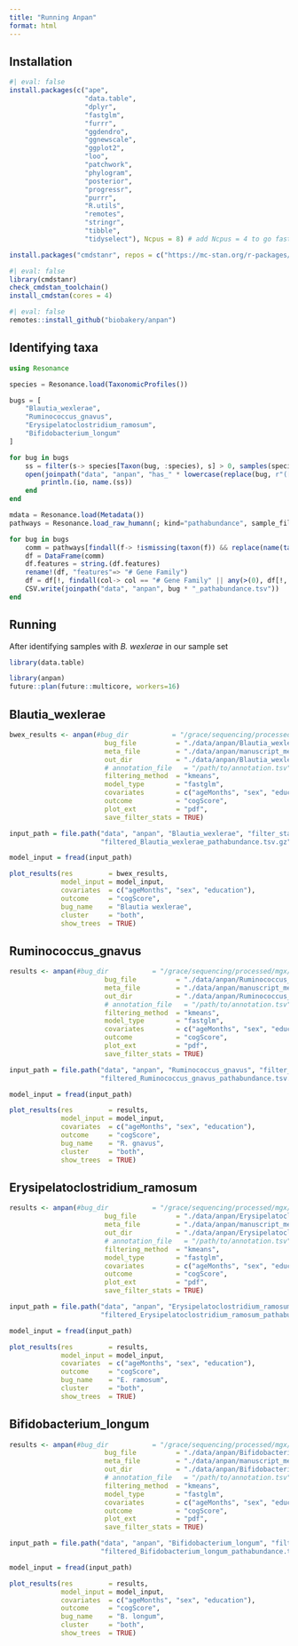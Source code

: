 ```yaml
---
title: "Running Anpan"
format: html
---
```


## Installation

```r
#| eval: false
install.packages(c("ape", 
                   "data.table",
                   "dplyr", 
                   "fastglm",
                   "furrr", 
                   "ggdendro",
                   "ggnewscale",
                   "ggplot2",
                   "loo",
                   "patchwork",
                   "phylogram",
                   "posterior",
                   "progressr",
                   "purrr",
                   "R.utils",
                   "remotes",
                   "stringr",
                   "tibble",
                   "tidyselect"), Ncpus = 8) # add Ncpus = 4 to go faster

install.packages("cmdstanr", repos = c("https://mc-stan.org/r-packages/", getOption("repos")))
```


```r
#| eval: false
library(cmdstanr)
check_cmdstan_toolchain()
install_cmdstan(cores = 4)
```

```r
#| eval: false
remotes::install_github("biobakery/anpan")
```

## Identifying taxa

```julia
using Resonance

species = Resonance.load(TaxonomicProfiles())

bugs = [
    "Blautia_wexlerae",
    "Ruminococcus_gnavus",
    "Erysipelatoclostridium_ramosum",
    "Bifidobacterium_longum"
]

for bug in bugs
    ss = filter(s-> species[Taxon(bug, :species), s] > 0, samples(species))
    open(joinpath("data", "anpan", "has_" * lowercase(replace(bug, r"([A-Z])[a-z]+_([a-z]{3}).+"=> s"\1\2")) * ".txt"), "w") do io
        println.(io, name.(ss))
    end
end
```

```julia
mdata = Resonance.load(Metadata())
pathways = Resonance.load_raw_humann(; kind="pathabundance", sample_filter=mdata.sample, stratified = true)

for bug in bugs
    comm = pathways[findall(f-> !ismissing(taxon(f)) && replace(name(taxon(f)), r".+s__(.+)"=> s"\1") == bug, features(pathways)), :]
    df = DataFrame(comm)
    df.features = string.(df.features)
    rename!(df, "features"=> "# Gene Family")
    df = df[!, findall(col-> col == "# Gene Family" || any(>(0), df[!, col]), names(df))]
    CSV.write(joinpath("data", "anpan", bug * "_pathabundance.tsv"))
end
```

## Running

After identifying samples with *B. wexlerae* in our sample set


```r
library(data.table)
```


```r
library(anpan)
future::plan(future::multicore, workers=16)
```

## Blautia_wexlerae

```r
bwex_results <- anpan(#bug_dir           = "/grace/sequencing/processed/mgx/humann/main",
                        bug_file          = "./data/anpan/Blautia_wexlerae_pathabundance.tsv",
                        meta_file         = "./data/anpan/manuscript_meta.csv",
                        out_dir           = "./data/anpan/Blautia_wexlerae",
                        # annotation_file   = "/path/to/annotation.tsv", #optional, used for plots
                        filtering_method  = "kmeans",
                        model_type        = "fastglm",
                        covariates        = c("ageMonths", "sex", "education"),
                        outcome           = "cogScore",
                        plot_ext          = "pdf",
                        save_filter_stats = TRUE)
```


```r
input_path = file.path("data", "anpan", "Blautia_wexlerae", "filter_stats",
                       "filtered_Blautia_wexlerae_pathabundance.tsv.gz")

model_input = fread(input_path)

plot_results(res         = bwex_results,
             model_input = model_input,
             covariates  = c("ageMonths", "sex", "education"), 
             outcome     = "cogScore",
             bug_name    = "Blautia wexlerae",
             cluster     = "both",
             show_trees  = TRUE)

```

## Ruminococcus_gnavus

```r
results <- anpan(#bug_dir           = "/grace/sequencing/processed/mgx/humann/main",
                        bug_file          = "./data/anpan/Ruminococcus_gnavus_pathabundance.tsv",
                        meta_file         = "./data/anpan/manuscript_meta.csv",
                        out_dir           = "./data/anpan/Ruminococcus_gnavus",
                        # annotation_file   = "/path/to/annotation.tsv", #optional, used for plots
                        filtering_method  = "kmeans",
                        model_type        = "fastglm",
                        covariates        = c("ageMonths", "sex", "education"),
                        outcome           = "cogScore",
                        plot_ext          = "pdf",
                        save_filter_stats = TRUE)

input_path = file.path("data", "anpan", "Ruminococcus_gnavus", "filter_stats",
                       "filtered_Ruminococcus_gnavus_pathabundance.tsv.gz")

model_input = fread(input_path)

plot_results(res         = results,
             model_input = model_input,
             covariates  = c("ageMonths", "sex", "education"), 
             outcome     = "cogScore",
             bug_name    = "R. gnavus",
             cluster     = "both",
             show_trees  = TRUE)

```

## Erysipelatoclostridium_ramosum

```r
results <- anpan(#bug_dir           = "/grace/sequencing/processed/mgx/humann/main",
                        bug_file          = "./data/anpan/Erysipelatoclostridium_ramosum_pathabundance.tsv",
                        meta_file         = "./data/anpan/manuscript_meta.csv",
                        out_dir           = "./data/anpan/Erysipelatoclostridium_ramosum",
                        # annotation_file   = "/path/to/annotation.tsv", #optional, used for plots
                        filtering_method  = "kmeans",
                        model_type        = "fastglm",
                        covariates        = c("ageMonths", "sex", "education"),
                        outcome           = "cogScore",
                        plot_ext          = "pdf",
                        save_filter_stats = TRUE)

input_path = file.path("data", "anpan", "Erysipelatoclostridium_ramosum", "filter_stats",
                       "filtered_Erysipelatoclostridium_ramosum_pathabundance.tsv.gz")

model_input = fread(input_path)

plot_results(res         = results,
             model_input = model_input,
             covariates  = c("ageMonths", "sex", "education"), 
             outcome     = "cogScore",
             bug_name    = "E. ramosum",
             cluster     = "both",
             show_trees  = TRUE)

```

## Bifidobacterium_longum

```r
results <- anpan(#bug_dir           = "/grace/sequencing/processed/mgx/humann/main",
                        bug_file          = "./data/anpan/Bifidobacterium_longum_pathabundance.tsv",
                        meta_file         = "./data/anpan/manuscript_meta.csv",
                        out_dir           = "./data/anpan/Bifidobacterium_longum",
                        # annotation_file   = "/path/to/annotation.tsv", #optional, used for plots
                        filtering_method  = "kmeans",
                        model_type        = "fastglm",
                        covariates        = c("ageMonths", "sex", "education"),
                        outcome           = "cogScore",
                        plot_ext          = "pdf",
                        save_filter_stats = TRUE)

input_path = file.path("data", "anpan", "Bifidobacterium_longum", "filter_stats",
                       "filtered_Bifidobacterium_longum_pathabundance.tsv.gz")

model_input = fread(input_path)

plot_results(res         = results,
             model_input = model_input,
             covariates  = c("ageMonths", "sex", "education"), 
             outcome     = "cogScore",
             bug_name    = "B. longum",
             cluster     = "both",
             show_trees  = TRUE)

```
